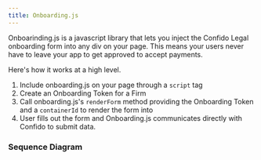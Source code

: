 ```yaml
---
title: Onboarding.js
---
```


Onboarinding.js is a javascript library that lets you inject the Confido Legal onboarding form into any div on your page. This means your users never have to leave your app to get approved to accept payments.

Here's how it works at a high level.

1. Include onboarding.js on your page through a `script` tag
2. Create an Onboarding Token for a Firm
3. Call onboarding.js's `renderForm` method providing the Onboarding Token and a `containerId` to render the form into
4. User fills out the form and Onboarding.js communicates directly with Confido to submit data.

### Sequence Diagram

<img src="https://res.cloudinary.com/djp21wtxm/image/upload/v1706110442/i1116x762-5xfPppfUjMOM_wdsawk.png" alt="" />
